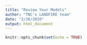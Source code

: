 ```yaml
---
title: "Review Your Models"
author: "TNC's LANDFIRE team"
date: "2/26/2020"
output: html_document
---
```


```r
knitr::opts_chunk$set(echo = TRUE)
```
